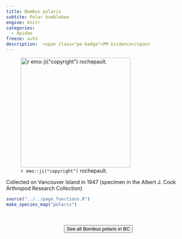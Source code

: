 ```yaml
---
title: Bombus polaris
subtite: Polar bumblebee
engine: knitr
categories:
  - Apidae
freeze: auto
description:  <span class="pe-badge">PM Evidence</span>
---
```

![`r emo::ji("copyright")` rochepault.](https://inaturalist-open-data.s3.amazonaws.com/photos/294504218/large.jpg){height=300}

Collected on Vancouver Island in 1947 (specimen in the Albert J. Cook Arthropod Research Collection)



```r
source("../../page_functions.R")
make_species_map("polaris")
```
<br><br>
<center>


<a href="https://inaturalist.ca/observations?place_id=any&subview=map&taxon_id=452396"><button type="button" class="btn btn-secondary">See all Bombus polaris in BC <i class="fa-solid fa-arrow-up-right-from-square"></i> </button></a>
</center>
